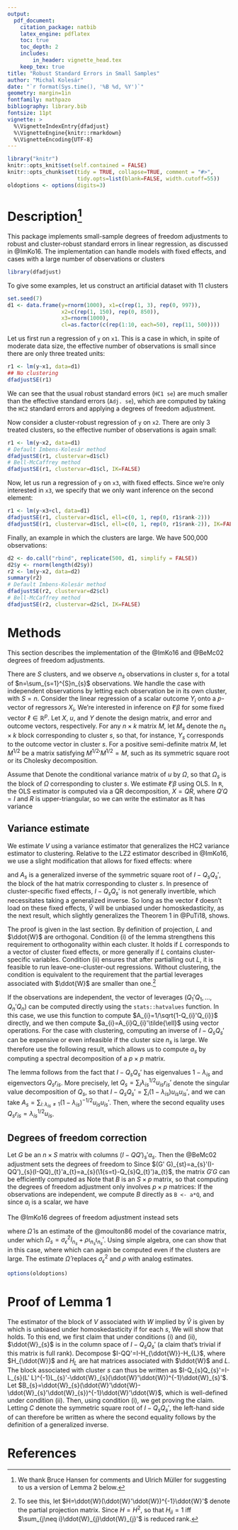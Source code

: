 ```yaml
---
output:
  pdf_document:
    citation_package: natbib
    latex_engine: pdflatex
    toc: true
    toc_depth: 2
    includes:
        in_header: vignette_head.tex
    keep_tex: true
title: "Robust Standard Errors in Small Samples"
author: "Michal Kolesár"
date: "`r format(Sys.time(), '%B %d, %Y')`"
geometry: margin=1in
fontfamily: mathpazo
bibliography: library.bib
fontsize: 11pt
vignette: >
  %\VignetteIndexEntry{dfadjust}
  %\VignetteEngine{knitr::rmarkdown}
  %\VignetteEncoding{UTF-8}
---
```


```r
library("knitr")
knitr::opts_knit$set(self.contained = FALSE)
knitr::opts_chunk$set(tidy = TRUE, collapse=TRUE, comment = "#>",
                      tidy.opts=list(blank=FALSE, width.cutoff=55))
oldoptions <- options(digits=3)
```

# Description[^1]

This package implements small-sample degrees of freedom adjustments to robust
and cluster-robust standard errors in linear regression, as discussed in
@ImKo16. The implementation can handle models with fixed effects, and cases
with a large number of observations or clusters

[^1]: We thank Bruce Hansen for comments and Ulrich Müller for suggesting to us a version of Lemma 2 below.

```r
library(dfadjust)
```

To give some examples, let us construct an artificial dataset with 11 clusters
```r
set.seed(7)
d1 <- data.frame(y=rnorm(1000), x1=c(rep(1, 3), rep(0, 997)),
                 x2=c(rep(1, 150), rep(0, 850)),
                 x3=rnorm(1000),
                 cl=as.factor(c(rep(1:10, each=50), rep(11, 500))))
```

Let us first run a regression of `y` on `x1`. This is a case in which, in spite
of moderate data size, the effective number of observations is small since there
are only three treated units:

```r
r1 <- lm(y~x1, data=d1)
## No clustering
dfadjustSE(r1)
```

We can see that the usual robust standard errors (`HC1 se`) are much smaller
than the effective standard errors (`Adj. se`), which are computed by taking the
`HC2` standard errors and applying a degrees of freedom adjustment.

Now consider a cluster-robust regression of `y` on `x2`. There are
only 3 treated clusters, so the effective number of observations is again small:

```r
r1 <- lm(y~x2, data=d1)
# Default Imbens-Kolesár method
dfadjustSE(r1, clustervar=d1$cl)
# Bell-McCaffrey method
dfadjustSE(r1, clustervar=d1$cl, IK=FALSE)
```

Now, let us run a regression of `y` on `x3`, with fixed effects. Since we're
only interested in `x3`, we specify that we only want inference on the second
element:

```r
r1 <- lm(y~x3+cl, data=d1)
dfadjustSE(r1, clustervar=d1$cl, ell=c(0, 1, rep(0, r1$rank-2)))
dfadjustSE(r1, clustervar=d1$cl, ell=c(0, 1, rep(0, r1$rank-2)), IK=FALSE)
```

Finally, an example in which the clusters are large. We have 500,000 observations:
```r
d2 <- do.call("rbind", replicate(500, d1, simplify = FALSE))
d2$y <- rnorm(length(d2$y))
r2 <- lm(y~x2, data=d2)
summary(r2)
# Default Imbens-Kolesár method
dfadjustSE(r2, clustervar=d2$cl)
# Bell-McCaffrey method
dfadjustSE(r2, clustervar=d2$cl, IK=FALSE)
```

# Methods

This section describes the implementation of the @ImKo16 and @BeMc02 degrees of
freedom adjustments.

There are $S$ clusters, and we observe $n_{s}$ observations in cluster $s$, for
a total of $n=\sum_{s=1}^{S}n_{s}$ observations. We handle the case with
independent observations by letting each observation be in its own cluster, with
$S=n$. Consider the linear regression
of a scalar outcome $Y_{i}$ onto a $p$-vector of regressors $X_{i}$,
\begin{equation*}
  Y_{i}=X_{i}'\beta+u_{i},\qquad E[u_{i}\mid X_{i}]=0.
\end{equation*}
We're interested in inference on $\ell'\beta$ for some fixed vector
$\ell\in\mathbb{R}^{p}$. Let $X$, $u$, and $Y$ denote the design matrix, and
error and outcome vectors, respectively. For any $n\times k$ matrix $M$, let
${M}_{s}$ denote the $n_{s}\times k$ block corresponding to cluster $s$, so
that, for instance, $Y_{s}$ corresponds to the outcome vector in cluster $s$.
For a positive semi-definite matrix ${M}$, let ${M}^{1/2}$ be a matrix
satisfying ${{M}^{1/2}}'{M}^{1/2}={M}$, such as its symmetric square root or its
Cholesky decomposition.

Assume that
\begin{equation*}
  E[u_{s}u_{s}'\mid X]=\Omega_{s},\quad\text{and}\quad
  E[u_{s}u_{t}'\mid X]=0\quad\text{if $s\neq t$}.
\end{equation*}
Denote the conditional variance matrix of $u$ by $\Omega$, so that $\Omega_{s}$
is the block of $\Omega$ corresponding to cluster $s$. We estimate $\ell'\beta$
using OLS. In `R`, the OLS estimator is computed via a QR decomposition, $X=QR$,
where $Q' Q=I$ and $R$ is upper-triangular, so we can write the estimator as
\begin{equation*}
  \ell'\hat{\beta}=\ell'\left(\sum_{s}X_{s}'X_{s}\right)^{-1}\sum_{s}X_{s}Y_{s}
  =\tilde{\ell}'\sum_{s}Q_{s}'Y_{s},\qquad \tilde{\ell}={R^{-1}}'\ell.
\end{equation*}
It has variance
\begin{equation*}
  V:=  \var(\ell'\hat{\beta}\mid X)
  =\ell'\left(X' X\right)^{-1}
  \sum_{s}X_{s}'\Omega_{s}X_{s}\left(X' X\right)^{-1}\ell
  =\tilde{\ell}'\sum_{s}Q_{s}'\Omega_{s}Q_{s}
  \tilde{\ell}.
\end{equation*}

## Variance estimate

We estimate $V$ using a variance estimator that generalizes the HC2 variance
estimator to clustering. Relative to the LZ2 estimator described in @ImKo16, we use a
slight modification that allows for fixed effects:
\begin{equation*}
  \hat{V}=\ell'(X' X)^{-1}\sum_{s}^{}X'_{s}{A}_{s}\hat{u}_{s}\hat{u}_{s}'
  {A}_{s}'X_{s}(X' X)^{-1}\ell
  =\ell' R^{-1}\sum_{s}^{}Q'_{s}{A}_{s}\hat{u}_{s}\hat{u}_{s}'
  {A}_{s}'Q_{s}{R'}^{-1}\ell
  =\sum_{s=1}^{S}(\hat{u}_{s}'a_{s})^{2},
\end{equation*}
where
\begin{equation*}
  \hat{u}_{s}:=Y_{s}-X_{s}\hat{\beta}
  =u_{s}-Q_{s}Q' u,\qquad
   a_{s}={A}_{s}'Q_{s}\tilde{\ell},
\end{equation*}

and $A_s$ is a generalized inverse of the symmetric square root of $I-Q_s Q_s'$,
the block of the hat matrix corresponding to cluster $s$. In presence of
cluster-specific fixed effects, $I-Q_s Q_s'$ is not generally invertible, which
necessitates taking a generalized inverse. So long as the vector $\ell$ doesn't
load on these fixed effects, $\hat{V}$ will be unbiased under homoskedasticity,
as the next result, which slightly generalizes the Theorem 1 in @PuTi18, shows.

\begin{lemma}
  Suppose that $X=(W,L)$ is full rank, and suppose that the vector $\ell$ loads only on
  elements of $W$. Let $\ddot{W}$ denote the residual from projecting $W$ onto
  $L$, and suppose that for each cluster $s$, (i) $L_s'\ddot{W}_s=0$ and that
  (ii) $\sum_{k=1}^S I(k\neq s)\ddot{W}_k'\ddot{W}_k$ is full rank. Then $\hat{V}$ is
  unbiased under homoskedasticity.
\end{lemma}

The proof is given in the last section. By definition of projection, $L$ and
$\ddot{W}$ are orthogonal. Condition (i) of the lemma strengthens this
requirement to orthogonality within each cluster. It holds if $L$ corresponds to
a vector of cluster fixed effects, or more generally if $L$ contains
cluster-specific variables. Condition (ii) ensures that after partialling out
$L$, it is feasible to run leave-one-cluster-out regressions. Without
clustering, the condition is equivalent to the requirement that the partial
leverages associated with $\ddot{W}$ are smaller than one.[^2]

[^2]: To see this, let $H=\ddot{W}(\ddot{W}'\ddot{W})^{-1}\ddot{W}'$ denote the partial projection matrix. Since $H=H^{2}$, \begin{equation*}H_{ii}-H_{ii}^{2}=\sum_{j\neq i}H_{i j}H_{j i}=\ddot{W}_{i}'(\ddot{W}'\ddot{W})^{-1} [\sum_{j\neq i}\ddot{W}_{j}\ddot{W}_{j}'] (\ddot{W}'\ddot{W})^{-1}\ddot{W}_{i}.\end{equation*} so that $H_{ii}=1$ iff $\sum_{j\neq i}\ddot{W}_{j}\ddot{W}_{j}'$ is reduced rank.

If the observations are independent, the vector of leverages $(Q_{1}'Q_{1},
\dotsc, Q_{n}'Q_{n})$ can be computed directly using the `stats::hatvalues`
function. In this case, we use this function to compute
$A_{i}=1/\sqrt{1-Q_{i}'Q_{i}}$ directly, and we then compute
$a_{i}=A_{i}Q_{i}'\tilde{\ell}$ using vector operations. For the case with
clustering, computing an inverse of $I-Q_{s}Q_{s}'$ can be expensive or even
infeasible if the cluster size $n_s$ is large. We therefore use the following
result, which allows us to compute $a_{s}$ by computing a spectral decomposition
of a $p\times p$ matrix.

\begin{lemma}
  Let $Q_{s}'Q_{s}=\sum_{i=1}^{p}\lambda_{is}r_{is}r_{is}'$ be the spectral
   decomposition of $Q_{s}'Q_{s}$. Then $a_s=Q_{s}D_{s}
  \tilde{\ell}$, where $\qquad D_{s}=\sum_{i\colon \lambda_{i}\neq
    1}(1-\lambda_{i})^{-1/2}r_{is}r_{is}'$.
\end{lemma}

The lemma follows from the fact that $I-Q_{s}Q_{s}'$ has eigenvalues
$1-\lambda_{is}$ and eigenvectors $Q_{s}r_{is}$. More precisely, let
$Q_{s}=\sum_{i}\lambda_{is}^{1/2}u_{is}r_{is}'$ denote the singular value
decomposition of $Q_{s}$, so that
$I-Q_{s}Q_{s}'=\sum_{i}(1-\lambda_{is})u_{is}u_{is}'$, and we can take
$A_{s}=\sum_{i\colon \lambda_{is}\neq 1}(1-\lambda_{is})^{-1/2}u_{is}u_{is}'$.
Then,
\begin{equation*}
  A_{s}'Q_{s}=\sum_{i\colon \lambda_{i}\neq 1}
  (1-\lambda_{is})^{-1/2}\lambda_{is}^{1/2} u_{is} r_{is}'
  =Q_{s}\sum_{i\colon \lambda_{i}\neq 1}(1-\lambda_{is})^{-1/2}r_{is} r_{is}',
\end{equation*}
where the second equality uses $Q_{s}r_{is}=\lambda_{is}^{1/2}u_{is}$.


## Degrees of freedom correction

Let $G$ be an $n\times S$ matrix with columns $(I-QQ')_{s}'a_{s}$. Then the
@BeMc02 adjustment sets the degrees of freedom to
\begin{equation*}
  f_{\text{BM}}=\frac{\trace(G' G)^{2}}{\trace((G' G)^{2})}.
\end{equation*}
Since $(G' G)_{st}=a_{s}'(I-QQ')_{s}(I-QQ)_{t}'a_{t}=a_{s}(\1{s=t}-Q_{s}Q_{t}')a_{t}$,
the matrix $G' G$ can be efficiently computed as
\begin{equation*}
  G' G=\diag(a_{s}'a_{s})-BB'\qquad B_{s k}=a_{s}'Q_{s k}.
\end{equation*}
Note that $B$ is an $S\times p$ matrix, so that computing the degrees of freedom
adjustment only involves $p\times p$ matrices:
\begin{align*}
  f_{\text{BM}}=\frac{(\sum_{s}a_{s}'a_{s}-\sum_{s,k}B_{s k}^{2})^{2}}{
  \sum_{s}(a_{s}'a_{s})^{2}-2\sum_{s,k}(a_{s}'a_{s})B_{s k}^{2}+\sum_{s,t}(B_{s}'B_{t})^{2}
  }.
\end{align*}
If the observations are independent, we compute $B$ directly as `B <- a*Q`,
and since $a_{i}$ is a scalar, we have
\begin{equation*}
  f_{\text{BM}}=\frac{(\sum_{i}a_{i}^{2}-\sum_{s k}B_{s k}^{2})^{2}}{
    \sum_{i}a_{i}^{4}-2\sum_{i}a_{i}^{2}B_{i}'B_{i}+\sum_{i, j}(B_{i}'B_{j})^{2}}.
\end{equation*}

The @ImKo16 degrees of freedom adjustment instead sets
\begin{equation*}
  f_{IK}=\frac{\trace({G}'\hat{\Omega}
    G)^{2}}{\trace(({G}'\hat{\Omega}
    G)^{2})},
\end{equation*}

where $\hat{\Omega}$ is an estimate of the @moulton86 model of the
covariance matrix, under which
$\Omega_{s}=\sigma_{\epsilon}^{2}I_{n_{s}}+\rho\iota_{n_{s}}\iota_{n_{s}}'$.
Using simple algebra, one can show that in this case,
\begin{equation*}
  G'\Omega G=\sigma_{\epsilon}^{2}\diag(a_{s}'a_{s}) -\sigma_{\epsilon}^{2}BB'+\rho (D-BF')(D-BF')',
\end{equation*}
where
\begin{equation*}
 F_{s k}=\iota_{n_{s}}'Q_{s k},\qquad D=\diag(a_{s}'\iota_{n_{s}})
\end{equation*}
which can again be computed even if the clusters are large. The estimate
$\hat{\Omega}$ replaces $\sigma_{\epsilon}^{2}$ and $\rho$ with analog
estimates.

```r
options(oldoptions)
```
# Proof of Lemma 1

The estimator of the block of $V$ associated with $W$ implied by $\hat{V}$ is
given by
\begin{equation*}
  (\ddot{W}'\ddot{W})^{-1}  \sum_{s}\ddot{W}_{s}'A_{s} (I-QQ')_{s} u u'(I-QQ')_{s}'A_{s}'\ddot{W}_{s}
  (\ddot{W}'\ddot{W})^{-1},
\end{equation*}
which is unbiased under homoskedasticity if for each $s$,
\begin{equation}\label{equation:1}
  \ddot{W}_{s}'A_{s}(I-Q_{s}Q_{s}')A_{s}'\ddot{W}_{s}
  = \ddot{W}_{s}'\ddot{W}_{s}.
\end{equation}
We will show that \eqref{equation:1} holds. To this end, we first claim that under
conditions (i) and (ii), $\ddot{W}_{s}$ is in the column space of
$I-Q_{s}Q_{s}'$ (a claim that's trivial if this matrix is full rank). Decompose
$I-QQ'=I-H_{\ddot{W}}-H_{L}$, where $H_{\ddot{W}}$ and $H_{L}$ are hat matrices
associated with $\ddot{W}$ and $L$. The block associated with cluster $s$ can
thus be written as
$I-Q_{s}Q_{s}'=I-L_{s}(L' L)^{-1}L_{s}'-\ddot{W}_{s}(\ddot{W}'\ddot{W})^{-1}\ddot{W}_{s}'$.
Let
$B_{s}=\ddot{W}_{s}(\ddot{W}'\ddot{W}-\ddot{W}_{s}'\ddot{W}_{s})^{-1}\ddot{W}'\ddot{W}$,
which is well-defined under condition (ii). Then, using condition (i), we get
\begin{equation*}
\begin{split}
  (I-Q_{s}Q_{s}')B_{s}
  &=(I-\ddot{W}_{s}(\ddot{W}'\ddot{W})^{-1}\ddot{W}_{s}')B_{s}\\
  &=\ddot{W}_{s}(I-(\ddot{W}'\ddot{W})^{-1}\ddot{W}_{s}'\ddot{W}_{s})
  (\ddot{W}'\ddot{W}-\ddot{W}_{s}'\ddot{W}_{s})^{-1}\ddot{W}'\ddot{W}=\ddot{W}_{s},
\end{split}
\end{equation*}
proving the claim. Letting $C$ denote the symmetric square root of
$I-Q_{s}Q_{s}'$, the left-hand side of \eqref{equation:1} can therefore be written as
\begin{equation*}
  \ddot{W}_{s}'A_{s}(I-Q_{s}Q_{s}')A_{s}'\ddot{W}_{s}
  =  B_{s}'CC A_{s} CC A_{s}' CC B_{s}=\ddot{W}_{s}'\ddot{W}_{s},
\end{equation*}
where the second equality follows by the definition of a generalized inverse.




# References
